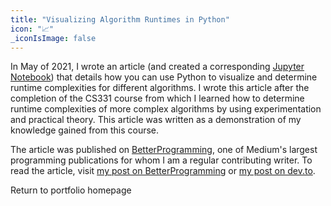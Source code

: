 ```yaml
---
title: "Visualizing Algorithm Runtimes in Python"
icon: "📈"
_iconIsImage: false
---
```


In May of 2021, I wrote an article (and created a corresponding [Jupyter Notebook](https://github.com/chroline/visualizingRuntimes/blob/main/Visualizing%20Algorithm%20Runtimes%20in%20Python.ipynbs)) that details how you can use Python to visualize and determine runtime complexities for different algorithms. I wrote this article after the completion of the CS331 course from which I learned how to determine runtime complexities of more complex algorithms by using experimentation and practical theory. This article was written as a demonstration of my knowledge gained from this course.

The article was published on [BetterProgramming](https://betterprogramming.pub), one of Medium's largest programming publications for whom I am a regular contributing writer. To read the article, visit [my post on BetterProgramming](https://betterprogramming.pub/3-algorithm-runtimes-visualized-with-python-e51441827917?source=friends_link&sk=ae48d884efebad21e745d50a4cf519e8) or [my post on dev.to](https://dev.to/chroline/visualizing-algorithm-runtimes-in-python-f92).

<p />

<PageLink icon="🔙" to="/">

Return to portfolio homepage

</PageLink>